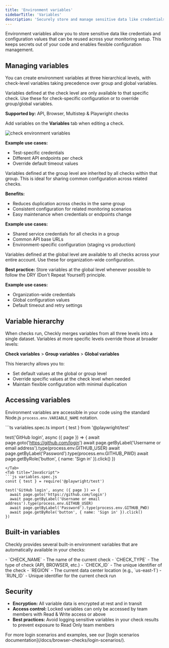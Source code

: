 ```yaml
---
title: 'Environment variables'
sidebarTitle: 'Variables'
description: 'Securely store and manage sensitive data like credentials and configuration values across your monitoring checks'
---
```


Environment variables allow you to store sensitive data like credentials and configuration values that can be reused across your monitoring setup. This keeps secrets out of your code and enables flexible configuration management.

## Managing variables

You can create environment variables at three hierarchical levels, with check-level variables taking precedence over group and global variables.

<Accordion title="Check-level variables">
Variables defined at the check level are only available to that specific check. Use these for check-specific configuration or to override group/global variables.

**Supported by:** API, Browser, Multistep & Playwright checks

Add variables on the **Variables** tab when editing a check.

![check environment variables](/images/docs/images/browser-checks/check-environment-variables.png)

**Example use cases:**
- Test-specific credentials
- Different API endpoints per check
- Override default timeout values
</Accordion>

<Accordion title="Group-level variables">
Variables defined at the group level are inherited by all checks within that group. This is ideal for sharing common configuration across related checks.

**Benefits:**
- Reduces duplication across checks in the same group
- Consistent configuration for related monitoring scenarios
- Easy maintenance when credentials or endpoints change

**Example use cases:**
- Shared service credentials for all checks in a group
- Common API base URLs
- Environment-specific configuration (staging vs production)
</Accordion>

<Accordion title="Global variables">
Variables defined at the global level are available to all checks across your entire account. Use these for organization-wide configuration.

**Best practice:** Store variables at the global level whenever possible to follow the DRY (Don't Repeat Yourself) principle.

**Example use cases:**
- Organization-wide credentials
- Global configuration values
- Default timeout and retry settings
</Accordion>

## Variable hierarchy

When checks run, Checkly merges variables from all three levels into a single dataset. Variables at more specific levels override those at broader levels:

**Check variables** > **Group variables** > **Global variables**

This hierarchy allows you to:
- Set default values at the global or group level
- Override specific values at the check level when needed
- Maintain flexible configuration with minimal duplication

## Accessing variables

Environment variables are accessible in your code using the standard Node.js `process.env.VARIABLE_NAME` notation.

<Accordion title="Example: GitHub login">
<Tabs>
<Tab title="TypeScript">
```ts variables.spec.ts
import { test } from '@playwright/test'

test('GitHub login', async ({ page }) => {
  await page.goto('https://github.com/login')
  await page.getByLabel('Username or email address').type(process.env.GITHUB_USER)
  await page.getByLabel('Password').type(process.env.GITHUB_PWD)
  await page.getByRole('button', { name: 'Sign in' }).click()
})
```
</Tab>
<Tab title="JavaScript">
```js variables.spec.js
const { test } = require('@playwright/test')

test('GitHub login', async ({ page }) => {
  await page.goto('https://github.com/login')
  await page.getByLabel('Username or email address').type(process.env.GITHUB_USER)
  await page.getByLabel('Password').type(process.env.GITHUB_PWD)
  await page.getByRole('button', { name: 'Sign in' }).click()
})
```
</Tab>
</Tabs>
</Accordion>

## Built-in variables

Checkly provides several built-in environment variables that are automatically available in your checks:

<Accordion title="Runtime variables">
- `CHECK_NAME` - The name of the current check
- `CHECK_TYPE` - The type of check (API, BROWSER, etc.)
- `CHECK_ID` - The unique identifier of the check
- `REGION` - The current data center location (e.g., `us-east-1`)
- `RUN_ID` - Unique identifier for the current check run
</Accordion>

## Security

- **Encryption:** All variable data is encrypted at rest and in transit
- **Access control:** Locked variables can only be accessed by team members with Read & Write access or above
- **Best practices:** Avoid logging sensitive variables in your check results to prevent exposure to Read Only team members

<Note>
For more login scenarios and examples, see our [login scenarios documentation](/docs/browser-checks/login-scenarios/).
</Note>